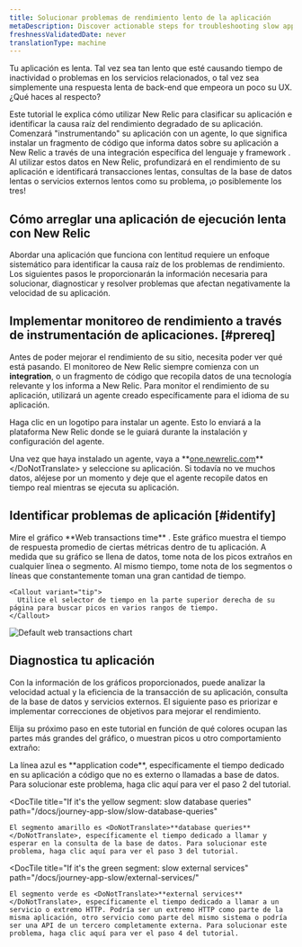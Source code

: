 ```yaml
---
title: Solucionar problemas de rendimiento lento de la aplicación
metaDescription: Discover actionable steps for troubleshooting slow application performance to identify and resolve issues for a smoother user experience.
freshnessValidatedDate: never
translationType: machine
---
```



Tu aplicación es lenta. Tal vez sea tan lento que esté causando tiempo de inactividad o problemas en los servicios relacionados, o tal vez sea simplemente una respuesta lenta de back-end que empeora un poco su UX. ¿Qué haces al respecto?

Este tutorial le explica cómo utilizar New Relic para clasificar su aplicación e identificar la causa raíz del rendimiento degradado de su aplicación. Comenzará "instrumentando" su aplicación con un agente, lo que significa instalar un fragmento de código que informa datos sobre su aplicación a New Relic a través de una integración específica del lenguaje y framework . Al utilizar estos datos en New Relic, profundizará en el rendimiento de su aplicación e identificará transacciones lentas, consultas de la base de datos lentas o servicios externos lentos como su problema, ¡o posiblemente los tres!

## Cómo arreglar una aplicación de ejecución lenta con New Relic

Abordar una aplicación que funciona con lentitud requiere un enfoque sistemático para identificar la causa raíz de los problemas de rendimiento. Los siguientes pasos le proporcionarán la información necesaria para solucionar, diagnosticar y resolver problemas que afectan negativamente la velocidad de su aplicación.

## Implementar monitoreo de rendimiento a través de instrumentación de aplicaciones. [#prereq]

Antes de poder mejorar el rendimiento de su sitio, necesita poder ver qué está pasando. El monitoreo de New Relic siempre comienza con un <DoNotTranslate>**integration**</DoNotTranslate>, o un fragmento de código que recopila datos de una tecnología relevante y los informa a New Relic. Para monitor el rendimiento de su aplicación, utilizará un agente creado específicamente para el idioma de su aplicación.

Haga clic en un logotipo para instalar un agente. Esto lo enviará a la plataforma New Relic donde se le guiará durante la instalación y configuración del agente.

<TechTileGrid>
  <TechTile
    name="Go agent"
    icon="logo-go"
    to="https://one.newrelic.com/nr1-core?state=985d4005-ba90-a8c7-1da1-2af34539b03b"
  />

  <TechTile
    name="Java agent"
    icon="logo-java"
    to="https://one.newrelic.com/nr1-core?state=80d18bcb-4919-1fcb-2b77-9406838eb916"
  />

  <TechTile
    name=".NET agent"
    icon="logo-dotnet"
    to="https://one.newrelic.com/nr1-core?state=30e93090-6dfa-6b70-8e75-472f54414355"
  />

  <TechTile
    name="Node.js agent"
    icon="logo-nodejs"
    to="https://one.newrelic.com/marketplace/install-data-source?state=be2e62fa-cc3b-c428-27c4-8d662c9e80a1"
  />

  <TechTile
    name="PHP agent"
    icon="logo-php"
    to="https://one.newrelic.com/nr1-core?state=aa633b41-72d4-009c-3abf-55dcf64894fe"
  />

  <TechTile
    name="Python agent"
    icon="logo-python"
    to="https://one.newrelic.com/nr1-core?state=20fda75b-58fb-a92a-f9e1-7b052035c6e8"
  />

  <TechTile
    name="Ruby agent"
    icon="logo-ruby"
    to="https://one.newrelic.com/nr1-core?state=d69143ab-605c-579b-25bf-cc6e5fee5b80"
  />
</TechTileGrid>

Una vez que haya instalado un agente, vaya a <DoNotTranslate>**[one.newrelic.com](https://one.newrelic.com/nr1-core?filters=(domain%3D'APM'ANDtype%3D'APPLICATION'))**</DoNotTranslate> y seleccione su aplicación. Si todavía no ve muchos datos, aléjese por un momento y deje que el agente recopile datos en tiempo real mientras se ejecuta su aplicación.

## Identificar problemas de aplicación [#identify]

<SideBySide>
  <Side>
    Mire el gráfico <DoNotTranslate>**Web transactions time**</DoNotTranslate> . Este gráfico muestra el tiempo de respuesta promedio de ciertas métricas dentro de tu aplicación. A medida que su gráfico se llena de datos, tome nota de los picos extraños en cualquier línea o segmento. Al mismo tiempo, tome nota de los segmentos o líneas que constantemente toman una gran cantidad de tiempo.

    <Callout variant="tip">
      Utilice el selector de tiempo en la parte superior derecha de su página para buscar picos en varios rangos de tiempo.
    </Callout>
  </Side>

  <Side>
    <img
      title="Default web transactions chart"
      alt="Default web transactions chart"
      src={journeyWebTrans}
    />
  </Side>
</SideBySide>

## Diagnostica tu aplicación

Con la información de los gráficos proporcionados, puede analizar la velocidad actual y la eficiencia de la transacción de su aplicación, consulta de la base de datos y servicios externos. El siguiente paso es priorizar e implementar correcciones de objetivos para mejorar el rendimiento.

Elija su próximo paso en este tutorial en función de qué colores ocupan las partes más grandes del gráfico, o muestran picos u otro comportamiento extraño:

<DocTiles>
  <DocTile
    title="If it's the blue line: slow application traces"
    path="/docs/journey-app-slow/problematic-transactions"
  >
    La línea azul es <DoNotTranslate>**application code**</DoNotTranslate>, específicamente el tiempo dedicado en su aplicación a código que no es externo o llamadas a base de datos. Para solucionar este problema, haga clic aquí para ver el paso 2 del tutorial.
  </DocTile>

  <DocTile
    title="If it's the yellow segment: slow database queries"
    path="/docs/journey-app-slow/slow-database-queries"
  >
    El segmento amarillo es <DoNotTranslate>**database queries**</DoNotTranslate>, específicamente el tiempo dedicado a llamar y esperar en la consulta de la base de datos. Para solucionar este problema, haga clic aquí para ver el paso 3 del tutorial.
  </DocTile>

  <DocTile
    title="If it's the green segment: slow external services"
    path="/docs/journey-app-slow/external-services/"
  >
    El segmento verde es <DoNotTranslate>**external services**</DoNotTranslate>, específicamente el tiempo dedicado a llamar a un servicio o extremo HTTP. Podría ser un extremo HTTP como parte de la misma aplicación, otro servicio como parte del mismo sistema o podría ser una API de un tercero completamente externa. Para solucionar este problema, haga clic aquí para ver el paso 4 del tutorial.
  </DocTile>
</DocTiles>